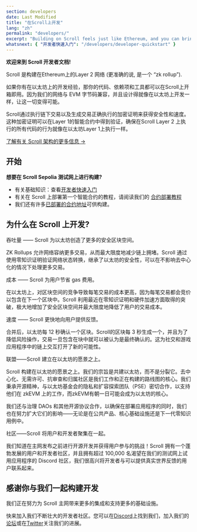 ```yaml
---
section: developers
date: Last Modified
title: "在Scroll上开发"
lang: "zh"
permalink: "developers/"
excerpt: "Building on Scroll feels just like Ethereum, and you can bring your favorite tooling and contracts with you."
whatsnext: { "开发者快速入门": "/developers/developer-quickstart" }
---
```



**欢迎来到 Scroll 开发者文档!**

Scroll 是构建在Ethereum上的Layer 2 网络 (更准确的说, 是一个 “zk rollup”).

如果你有在以太坊上的开发经验，那你的代码、依赖项和工具都可以在Scroll上开箱即用。因为我们的网络与 EVM 字节码兼容，并且设计得就像在以太坊上开发一样，让这一切变得可能。

<Aside type="tip" title="刚接触zk rollup?">
Scroll通过执行链下交易以及生成交易正确执行的加密证明来获得安全性和速度。这种加密证明可以在Layer 1的智能合约中得到验证，确保在Scroll Layer 2 上执行的所有代码的行为就像在以太坊Layer 1上执行一样。

[了解有关 Scroll 架构的更多信息 →](/technology)

</Aside>

## 开始

**想要在 Scroll Sepolia 测试网上进行构建?**

- 有关基础知识：查看[开发者快速入门](/developers/developer-quickstart)
- 有关在 Scroll 上部署第一个智能合约的教程，请阅读我们的 [合约部署教程](/developers/guides/contract-deployment-tutorial)
- 我们还有许多[已部署的合约地址](/developers/scroll-contracts)可供构建。

## 为什么在 Scroll 上开发?

<ToggleElement anchor="throughput">
  <div slot="title">吞吐量 —— Scroll 为以太坊创造了更多的安全区块空间。</div>
  <p>
    ZK Rollups 允许网络容纳更多交易，从而最大限度地减少链上拥堵。Scroll 通过使用零知识证明验证网络状态转换，继承了以太坊的安全性，可以在不影响去中心化的情况下处理更多交易。
  </p>
</ToggleElement>

<ToggleElement anchor="cost">
  <div slot="title">成本 —— Scroll 为用户节省 gas 费用。</div>
  <p>
    在以太坊上，对区块空间的竞争导致每笔交易的成本更高，因为每笔交易都会竞价以包含在下一个区块中。Scroll 利用最近在零知识证明和硬件加速方面取得的突破，极大地增加了安全区块空间并最大限度地降低了用户的交易成本。
  </p>
</ToggleElement>
<ToggleElement anchor="speed">
  <div slot="title">速度 —— Scroll 更快地向用户提供反馈。</div>
  <p>
    合并后，以太坊每 12 秒确认一个区块。Scroll的区块每 3 秒生成一个，并且为了降低风险操作，交易一旦包含在块中就可以被认为是最终确认的。这为社交和游戏应用程序中的链上交互打开了新的可能性。
  </p>
</ToggleElement>
<ToggleElement anchor="alignment">
  <div slot="title">联盟——Scroll 建立在以太坊的愿景之上。</div>
  <p>
    Scroll 构建在以太坊的愿景之上。我们的宗旨是共建以太坊，而不是分裂它。去中心化、无需许可、抗审查和归属社区是我们工作和正在构建的路线图的核心。我们秉承开源精神，与以太坊基金会的隐私和扩容探索团队（PSE）密切合作，以支持他们在 zkEVM 上的工作，而zkEVM有朝一日可能会成为以太坊的核心。 
  </p>
  <p>
    我们还与治理 DAOs 和其他开源协议合作，以确保在部署应用程序的同时，我们也在努力扩大它们的影响——无论是在公共产品、核心基础设施还是下一代零知识用例中。
  </p>
</ToggleElement>
<ToggleElement anchor="community">
  <div slot="title">社区——Scroll 将用户和开发者聚集在一起。</div>
  <p>
    我们知道在主网发布之前进行开源开发并获得用户参与的挑战！Scroll 拥有一个蓬勃发展的用户和开发者社区，并且拥有超过 100,000 名渴望在我们的测试网上试用应用程序的 Discord 社区，我们很高兴将开发者与可以提供真实世界反馈的用户联系起来。
  </p>
</ToggleElement>

## 感谢你与我们一起构建开发

我们正在努力为 Scroll 主网带来更多的集成和支持更多的基础设施。

快来加入我们不断壮大的开发者社区。您可以在[Discord](https://discord.gg/scroll)上找到我们，加入我们的[论坛](https://community.scroll.io/)或在[Twitter](https://twitter.com/Scroll_ZKP)关注我们的进展。